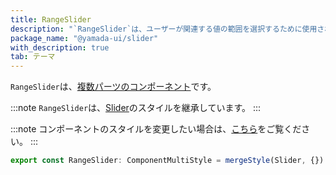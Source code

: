 ```yaml
---
title: RangeSlider
description: "`RangeSlider`は、ユーザーが関連する値の範囲を選択するために使用されるコンポーネントです。"
package_name: "@yamada-ui/slider"
with_description: true
tab: テーマ
---
```


`RangeSlider`は、[複数パーツのコンポーネント](/styled-system/theming/component-style#複数パーツのコンポーネント)です。

:::note
`RangeSlider`は、[Slider](/components/forms/slider)のスタイルを継承しています。
:::

:::note
コンポーネントのスタイルを変更したい場合は、[こちら](/styled-system/theming/customize-theme#コンポーネントのスタイルを変更する)をご覧ください。
:::

```ts
export const RangeSlider: ComponentMultiStyle = mergeStyle(Slider, {})
```
